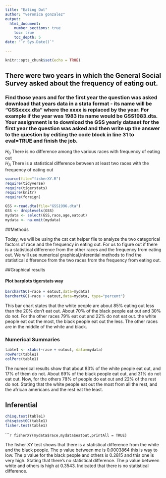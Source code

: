 ```yaml
---
title: "Eating Out"
author: "veronica gonzalez"
output: 
  html_document:
    number_sections: true
    toc: true
    toc_depth: 5
date: "`r Sys.Date()`"    
    
---
```


```r
knitr::opts_chunk$set(echo = TRUE)
```

## There were two years in which the General Social Survey asked about the frequency of eating out.
### Find those years and for the first year the question was asked download that years data in a stata format - its name will be "GSSxxxx.dta" where the xxxx is replaced by the year.  For example if the year was 1983 its name would be GSS1983.dta. Your assignment is to download the GSS yearly dataset for the first year the question was asked and then  write up the answer to the question by editing the  code block in line 31 to eval=TRUE and finish the job. 

$H_0$ There is no difference among the various races with frequency of eating out  
$H_A$ There is a statistical difference between at least two races with the frequency of eating out  


```r
source(file="fisherXY.R")
require(tidyverse)
require(tigerstats)
require(knitr)
require(foreign)
```
```r
GSS <-read.dta(file="GSS1996.dta")
GSS <- droplevels(GSS)
mydata <- select(GSS,race,age,eatout)
mydata <- na.omit(mydata)
```


##Methods 
 
 Today, we will be using the cat cat helper file to analyze the two categorical factors of race and the frequency in eating out. For us to figure out if there is a statistical difference from the other races and the frequency  from eating out. We will use numerical graphical,inferential methods to find the statistical difference from the two races from the frequency from eating out. 

##Graphical results 


#### Plot barplots tigerstats way

```r
barchartGC(~race + eatout,data=mydata)
barchartGC(~race + eatout,data=mydata, type="percent")

```
This bar chart states that the white people are about 85% eating out less than the 20% don't eat out. About 70% of the black people eat out and 30% do not. For the other races 79% eat out and 22% do not eat out. the white people eat out the most, the black people eat out the less. The other races are in the middle of the white and black. 


### Numerical Summaries  

```r
table1 <- xtabs(~race + eatout, data=mydata)
rowPerc(table1)
colPerc(table1)
```

The numerical results show that about 83% of the white people eat out, and 17%  of them do not. About 69% of the black people eat out, and 31% do not eat out. Now, for the others 78% of people do eat out and 22% of the rest do not. Stating that the white people eat out the most from all the rest, and the african americans and the rest eat the least. 


## Inferential  

```r
chisq.test(table1)
chisqtestGC(table1)
fisher.test(table1)
```

``````r
fisherXY(mydata$race,mydata$eatout,printAll = TRUE)
```

The fisher XY test shows that there is a statistical difference from the white and the black people. The p value between me is  0.0003864 this is way to low. The p value for the black people and others is 0.2815 and this one is very high. Stating that there's no statistical difference. The p value between white and others is high at 0.3543. Indicated that there is no statistical difference. 

